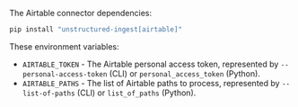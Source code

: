The Airtable connector dependencies:

```bash CLI, Python
pip install "unstructured-ingest[airtable]"
```


<AdditionalIngestDependencies />

These environment variables:

- `AIRTABLE_TOKEN` - The Airtable personal access token, represented by `--personal-access-token` (CLI) or `personal_access_token` (Python).
- `AIRTABLE_PATHS` - The list of Airtable paths to process, represented by `--list-of-paths` (CLI) or `list_of_paths` (Python).